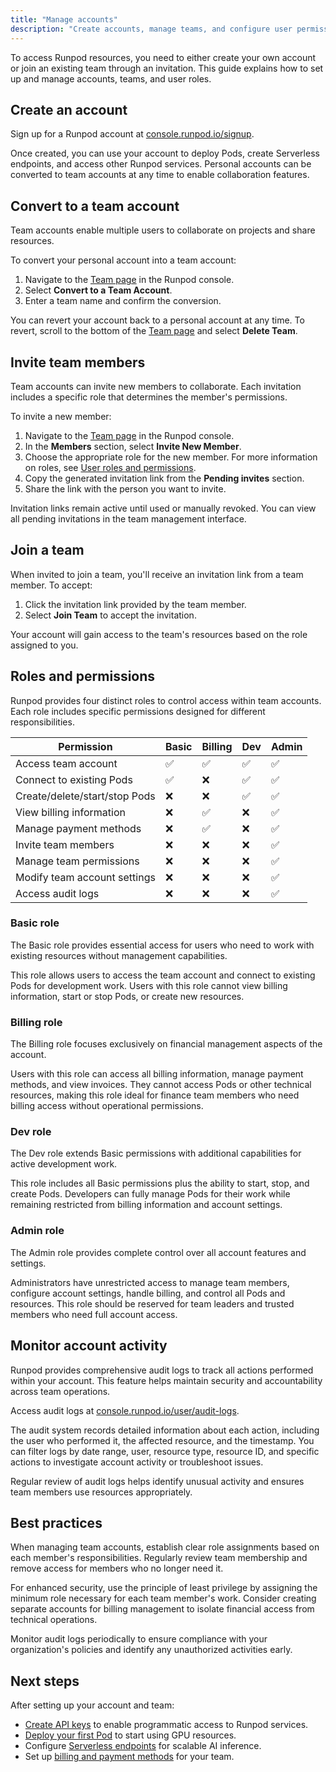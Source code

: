 ```yaml
---
title: "Manage accounts"
description: "Create accounts, manage teams, and configure user permissions in Runpod."
---
```


To access Runpod resources, you need to either create your own account or join an existing team through an invitation. This guide explains how to set up and manage accounts, teams, and user roles.

## Create an account

Sign up for a Runpod account at [console.runpod.io/signup](https://www.console.runpod.io/signup).

Once created, you can use your account to deploy Pods, create Serverless endpoints, and access other Runpod services. Personal accounts can be converted to team accounts at any time to enable collaboration features.

## Convert to a team account

Team accounts enable multiple users to collaborate on projects and share resources.

To convert your personal account into a team account:

1. Navigate to the [Team page](https://www.console.runpod.io/team) in the Runpod console.
2. Select **Convert to a Team Account**.
3. Enter a team name and confirm the conversion.

<Note>

You can revert your account back to a personal account at any time. To revert, scroll to the bottom of the [Team page](https://www.console.runpod.io/team) and select **Delete Team**.

</Note>

## Invite team members

Team accounts can invite new members to collaborate. Each invitation includes a specific role that determines the member's permissions.

To invite a new member:

1. Navigate to the [Team page](https://www.console.runpod.io/team) in the Runpod console.
2. In the **Members** section, select **Invite New Member**.
3. Choose the appropriate role for the new member. For more information on roles, see [User roles and permissions](#roles-and-permissions).
4. Copy the generated invitation link from the **Pending invites** section.
5. Share the link with the person you want to invite.

Invitation links remain active until used or manually revoked. You can view all pending invitations in the team management interface.

## Join a team

When invited to join a team, you'll receive an invitation link from a team member. To accept:

1. Click the invitation link provided by the team member.
2. Select **Join Team** to accept the invitation.

Your account will gain access to the team's resources based on the role assigned to you.

## Roles and permissions

Runpod provides four distinct roles to control access within team accounts. Each role includes specific permissions designed for different responsibilities.

| Permission | Basic | Billing | Dev | Admin |
|------------|-------|---------|-----|-------|
| Access team account | ✅ | ✅ | ✅ | ✅ |
| Connect to existing Pods | ✅ | ❌ | ✅ | ✅ |
| Create/delete/start/stop Pods | ❌ | ❌ | ✅ | ✅ |
| View billing information | ❌ | ✅ | ❌ | ✅ |
| Manage payment methods | ❌ | ✅ | ❌ | ✅ |
| Invite team members | ❌ | ❌ | ❌ | ✅ |
| Manage team permissions | ❌ | ❌ | ❌ | ✅ |
| Modify team account settings | ❌ | ❌ | ❌ | ✅ |
| Access audit logs | ❌ | ❌ | ❌ | ✅ |

### Basic role

The Basic role provides essential access for users who need to work with existing resources without management capabilities.

This role allows users to access the team account and connect to existing Pods for development work. Users with this role cannot view billing information, start or stop Pods, or create new resources.

### Billing role

The Billing role focuses exclusively on financial management aspects of the account.

Users with this role can access all billing information, manage payment methods, and view invoices. They cannot access Pods or other technical resources, making this role ideal for finance team members who need billing access without operational permissions.

### Dev role

The Dev role extends Basic permissions with additional capabilities for active development work.

This role includes all Basic permissions plus the ability to start, stop, and create Pods. Developers can fully manage Pods for their work while remaining restricted from billing information and account settings.

### Admin role

The Admin role provides complete control over all account features and settings.

Administrators have unrestricted access to manage team members, configure account settings, handle billing, and control all Pods and resources. This role should be reserved for team leaders and trusted members who need full account access.

## Monitor account activity

Runpod provides comprehensive audit logs to track all actions performed within your account. This feature helps maintain security and accountability across team operations.

Access audit logs at [console.runpod.io/user/audit-logs](https://www.console.runpod.io/user/audit-logs).

The audit system records detailed information about each action, including the user who performed it, the affected resource, and the timestamp. You can filter logs by date range, user, resource type, resource ID, and specific actions to investigate account activity or troubleshoot issues.

Regular review of audit logs helps identify unusual activity and ensures team members use resources appropriately.

## Best practices

When managing team accounts, establish clear role assignments based on each member's responsibilities. Regularly review team membership and remove access for members who no longer need it.

For enhanced security, use the principle of least privilege by assigning the minimum role necessary for each team member's work. Consider creating separate accounts for billing management to isolate financial access from technical operations.

Monitor audit logs periodically to ensure compliance with your organization's policies and identify any unauthorized activities early.

## Next steps

After setting up your account and team:

* [Create API keys](/get-started/api-keys) to enable programmatic access to Runpod services.
* [Deploy your first Pod](/pods/overview) to start using GPU resources.
* Configure [Serverless endpoints](/serverless/overview) for scalable AI inference.
* Set up [billing and payment methods](https://console.runpod.io/user/billing) for your team.